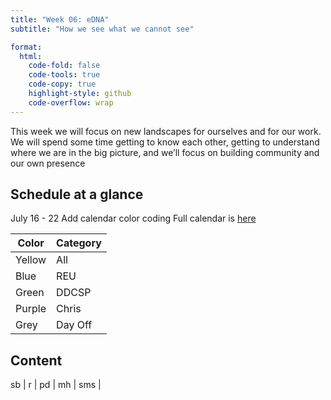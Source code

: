 ```yaml
---
title: "Week 06: eDNA"
subtitle: "How we see what we cannot see"

format:
  html:
    code-fold: false
    code-tools: true
    code-copy: true
    highlight-style: github
    code-overflow: wrap
---
```

This week we will focus on new landscapes for ourselves and for our work. We will spend some time getting to know each other, getting to understand where we are in the big picture, and we'll focus on building community and our own presence 

## Schedule at a glance  
July 16 - 22
Add calendar color coding
Full calendar is [here](https://calendar.google.com/calendar/u/0?cid=Y2xhc3Nyb29tMTA0NzQ5OTc5MDE2MTE0NTI2MDYzQGdyb3VwLmNhbGVuZGFyLmdvb2dsZS5jb20)  
  
| Color | Category |
|-------|----------|
| Yellow | All |
| Blue | REU |
| Green | DDCSP |
| Purple | Chris |
| Grey | Day Off |


## Content
| sb | r | pd | mh | sms |
